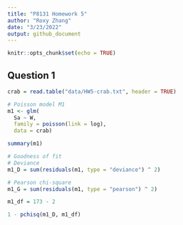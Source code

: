 ```yaml
---
title: "P8131 Homework 5"
author: "Roxy Zhang"
date: "3/23/2022"
output: github_document
---
```


```r
knitr::opts_chunk$set(echo = TRUE)
```

## Question 1

```r
crab = read.table("data/HW5-crab.txt", header = TRUE)
```

```r
# Poisson model M1
m1 <- glm(
  Sa ~ W,
  family = poisson(link = log),
  data = crab)

summary(m1)

# Goodness of fit
# Deviance
m1_D = sum(residuals(m1, type = "deviance") ^ 2)

# Pearson chi-square
m1_G = sum(residuals(m1, type = "pearson") ^ 2)

m1_df = 173 - 2

1 - pchisq(m1_D, m1_df)
```

